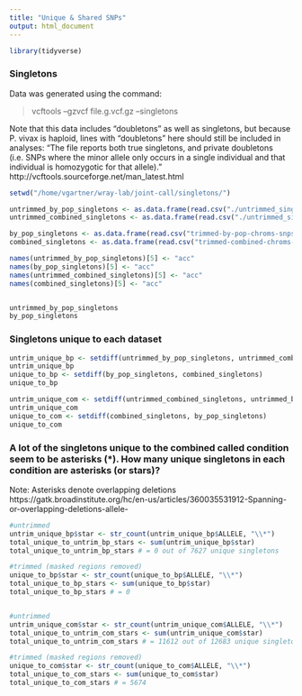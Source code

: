 ```yaml
---
title: "Unique & Shared SNPs"
output: html_document
---
```


```r
library(tidyverse)
```


### Singletons

Data was generated using the command:

> vcftools --gzvcf file.g.vcf.gz --singletons

Note that this data includes "doubletons" as well as singletons, but because P. vivax is haploid, lines with "doubletons" here should still be included in analyses:
"The file reports both true singletons, and private doubletons (i.e. SNPs where the minor allele only occurs in a single individual and that individual is homozygotic for that allele)." http://vcftools.sourceforge.net/man_latest.html

```r
setwd("/home/vgartner/wray-lab/joint-call/singletons/")

untrimmed_by_pop_singletons <- as.data.frame(read.csv("./untrimmed_singleton_data_and_results/by-pop-chroms-snps-only.singletons", sep = "\t"))
untrimmed_combined_singletons <- as.data.frame(read.csv("./untrimmed_singleton_data_and_results/combined-chroms-snps-only.singletons", sep = "\t"))

by_pop_singletons <- as.data.frame(read.csv("trimmed-by-pop-chroms-snps-only.singletons.csv", sep = ","))
combined_singletons <- as.data.frame(read.csv("trimmed-combined-chroms-snps-only.singletons.csv", sep = ","))

names(untrimmed_by_pop_singletons)[5] <- "acc"
names(by_pop_singletons)[5] <- "acc"
names(untrimmed_combined_singletons)[5] <- "acc"
names(combined_singletons)[5] <- "acc"


untrimmed_by_pop_singletons
by_pop_singletons
```

### Singletons unique to each dataset
```r
untrim_unique_bp <- setdiff(untrimmed_by_pop_singletons, untrimmed_combined_singletons)
untrim_unique_bp
unique_to_bp <- setdiff(by_pop_singletons, combined_singletons)
unique_to_bp

untrim_unique_com <- setdiff(untrimmed_combined_singletons, untrimmed_by_pop_singletons)
untrim_unique_com
unique_to_com <- setdiff(combined_singletons, by_pop_singletons)
unique_to_com
```



### A lot of the singletons unique to the combined called condition seem to be asterisks (*). How many unique singletons in each condition are asterisks (or stars)?

Note: Asterisks denote overlapping deletions
https://gatk.broadinstitute.org/hc/en-us/articles/360035531912-Spanning-or-overlapping-deletions-allele-

```r
#untrimmed
untrim_unique_bp$star <- str_count(untrim_unique_bp$ALLELE, "\\*")
total_unique_to_untrim_bp_stars <- sum(untrim_unique_bp$star)
total_unique_to_untrim_bp_stars # = 0 out of 7627 unique singletons

#trimmed (masked regions removed)
unique_to_bp$star <- str_count(unique_to_bp$ALLELE, "\\*")
total_unique_to_bp_stars <- sum(unique_to_bp$star)
total_unique_to_bp_stars # = 0


#untrimmed
untrim_unique_com$star <- str_count(untrim_unique_com$ALLELE, "\\*")
total_unique_to_untrim_com_stars <- sum(untrim_unique_com$star)
total_unique_to_untrim_com_stars # = 11612 out of 12683 unique singletons

#trimmed (masked regions removed)
unique_to_com$star <- str_count(unique_to_com$ALLELE, "\\*")
total_unique_to_com_stars <- sum(unique_to_com$star)
total_unique_to_com_stars # = 5674 

```